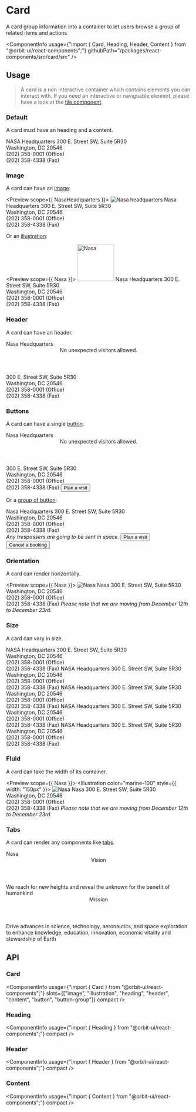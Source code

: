 
<Meta
    title="Components/Card"
    id="card"
/>

# Card

<Tagline>A card group information into a container to let users browse a group of related items and actions.</Tagline>

<ComponentInfo
    usage={"import { Card, Heading, Header, Content } from \"@orbit-ui/react-components\";"}
    githubPath="/packages/react-components/src/card/src"
/>

## Usage

> A card is a non interactive container which contains elements you can interact with. If you need an interactive or naviguable element, please have a look at the [tile component](?path=/story/tile--default-story).

### Default

A card must have an heading and a content.

<Preview>
    <Story name="default">
        <Card>
            <Heading>NASA Headquarters</Heading>
            <Content>
                300 E. Street SW, Suite 5R30<br/>
                Washington, DC 20546<br/>
                (202) 358-0001 (Office)<br/>
                (202) 358-4338 (Fax)
            </Content>
        </Card>
    </Story>
</Preview>

### Image

A card can have an [image](?path=/story/chromatic-image--default):

<Preview scope={{ NasaHeadquarters }}>
    <Story name="image">
        <Card>
            <Image src={NasaHeadquarters} alt="Nasa headquarters" />
            <Heading>Nasa Headquarters</Heading>
            <Content>
                300 E. Street SW, Suite 5R30<br/>
                Washington, DC 20546<br/>
                (202) 358-0001 (Office)<br/>
                (202) 358-4338 (Fax)
            </Content>
        </Card>
    </Story>
</Preview>

Or an [illustration](?path=/docs/illustration--horizontal):

<Preview scope={{ Nasa }}>
    <Story name="illustration">
        <Card >
            <Illustration color="marine-100">
                <Image src={Nasa} alt="Nasa" width="100px" />
            </Illustration>
            <Heading>Nasa Headquarters</Heading>
            <Content>
                300 E. Street SW, Suite 5R30<br/>
                Washington, DC 20546<br/>
                (202) 358-0001 (Office)<br/>
                (202) 358-4338 (Fax)
            </Content>
        </Card>
    </Story>
</Preview>

### Header

A card can have an header.

<Preview>
    <Story name="header">
        <Card>
            <Heading>Nasa Headquarters</Heading>
            <Header>No unexpected visitors allowed.</Header>
            <Content>
                300 E. Street SW, Suite 5R30<br/>
                Washington, DC 20546<br/>
                (202) 358-0001 (Office)<br/>
                (202) 358-4338 (Fax)
            </Content>
        </Card>
    </Story>
</Preview>

### Buttons

A card can have a single [button](?path=/docs/button--default-story):

<Preview>
    <Story name="button">
        <Card>
            <Heading>Nasa Headquarters</Heading>
            <Header>No unexpected visitors allowed.</Header>
            <Content>
                300 E. Street SW, Suite 5R30<br/>
                Washington, DC 20546<br/>
                (202) 358-0001 (Office)<br/>
                (202) 358-4338 (Fax)
            </Content>
            <Button>Plan a visit</Button>
        </Card>
    </Story>
</Preview>

Or a [group of button](?path=/docs/button--default-story#button-group):

<Preview>
    <Story name="buttons">
        <Card>
            <Heading>Nasa Headquarters</Heading>
            <Content>
                <Paragraph>
                    300 E. Street SW, Suite 5R30<br/>
                    Washington, DC 20546<br/>
                    (202) 358-0001 (Office)<br/>
                    (202) 358-4338 (Fax)<br/>
                </Paragraph>
                <Paragraph>
                    <em>Any trespassers are going to be sent in space.</em>
                </Paragraph>
            </Content>
            <ButtonGroup>
                <Button>Plan a visit</Button>
                <Button variant="outline">Cancel a booking</Button>
            </ButtonGroup>
        </Card>
    </Story>
</Preview>

### Orientation

A card can render horizontally.

<Preview scope={{ Nasa }}>
    <Story name="orientation">
        <Card orientation="horizontal">
            <Illustration color="marine-100">
                <Image src={Nasa} alt="Nasa" />
            </Illustration>
            <Heading>Nasa</Heading>
            <Content>
                <Paragraph>
                    300 E. Street SW, Suite 5R30<br/>
                    Washington, DC 20546<br/>
                    (202) 358-0001 (Office)<br/>
                    (202) 358-4338 (Fax)
                </Paragraph>
                <Paragraph>
                    <em>Please note that we are moving from December 12th to December 23rd.</em>
                </Paragraph>
            </Content>
        </Card>
    </Story>
</Preview>

### Size

A card can vary in size.

<Preview>
    <Story name="size">
        <Stack>
            <Inline>
                <Card size="xs">
                    <Heading>NASA Headquarters</Heading>
                    <Content>
                        300 E. Street SW, Suite 5R30<br/>
                        Washington, DC 20546<br/>
                        (202) 358-0001 (Office)<br/>
                        (202) 358-4338 (Fax)
                    </Content>
                </Card>
                <Card size="sm">
                    <Heading>NASA Headquarters</Heading>
                    <Content>
                        300 E. Street SW, Suite 5R30<br/>
                        Washington, DC 20546<br/>
                        (202) 358-0001 (Office)<br/>
                        (202) 358-4338 (Fax)
                    </Content>
                </Card>
                <Card>
                    <Heading>NASA Headquarters</Heading>
                    <Content>
                        300 E. Street SW, Suite 5R30<br/>
                        Washington, DC 20546<br/>
                        (202) 358-0001 (Office)<br/>
                        (202) 358-4338 (Fax)
                    </Content>
                </Card>
            </Inline>
            <Inline>
                <Card size="lg">
                    <Heading>NASA Headquarters</Heading>
                    <Content>
                        300 E. Street SW, Suite 5R30<br/>
                        Washington, DC 20546<br/>
                        (202) 358-0001 (Office)<br/>
                        (202) 358-4338 (Fax)
                    </Content>
                </Card>
                <Card size="xl">
                    <Heading>NASA Headquarters</Heading>
                    <Content>
                        300 E. Street SW, Suite 5R30<br/>
                        Washington, DC 20546<br/>
                        (202) 358-0001 (Office)<br/>
                        (202) 358-4338 (Fax)
                    </Content>
                </Card>
            </Inline>
        </Stack>
    </Story>
</Preview>

### Fluid

A card can take the width of its container.

<Preview scope={{ Nasa }}>
    <Story name="fluid">
        <Card fluid orientation="horizontal">
            <Illustration color="marine-100" style={{ width: "150px" }}>
                <Image src={Nasa} alt="Nasa" />
            </Illustration>
            <Heading>Nasa</Heading>
            <Content>
                <Paragraph>
                    300 E. Street SW, Suite 5R30<br/>
                    Washington, DC 20546<br/>
                    (202) 358-0001 (Office)<br/>
                    (202) 358-4338 (Fax)
                </Paragraph>
                <Paragraph>
                    <em>Please note that we are moving from December 12th to December 23rd.</em>
                </Paragraph>
            </Content>
        </Card>
    </Story>
</Preview>

### Tabs

A card can render any components like [tabs](?path=/story/tabs--default-story).

<Preview>
    <Story name="tabs">
        <Card>
            <Heading>Nasa</Heading>
            <Content>
                <Tabs aria-label="NASA">
                    <Item key="vision">
                        <Header>Vision</Header>
                        <Content>We reach for new heights and reveal the unknown for the benefit of humankind</Content>
                    </Item>
                    <Item key="mission">
                        <Header>Mission</Header>
                        <Content>Drive advances in science, technology, aeronautics, and space exploration to enhance knowledge, education, innovation, economic vitality and stewardship of Earth</Content>
                    </Item>
                </Tabs>
            </Content>
        </Card>
    </Story>
</Preview>

## API

### Card

<ComponentInfo
    usage={"import { Card } from \"@orbit-ui/react-components\";"}
    slots={["image", "illustration", "heading", "header", "content", "button", "button-group"]}
    compact
/>

<ArgsTable of={InnerCard} sort="alpha" />

### Heading

<ComponentInfo
    usage={"import { Heading } from \"@orbit-ui/react-components\";"}
    compact
/>

<ArgsTable of={InnerHeading} sort="alpha" />

### Header

<ComponentInfo
    usage={"import { Header } from \"@orbit-ui/react-components\";"}
    compact
/>

<ArgsTable of={InnerHeader} sort="alpha" />

### Content

<ComponentInfo
    usage={"import { Content } from \"@orbit-ui/react-components\";"}
    compact
/>

<ArgsTable of={InnerContent} sort="alpha" />
